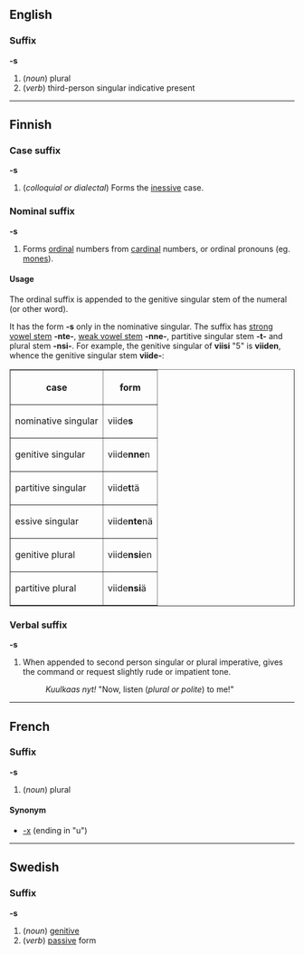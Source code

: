 ==English==
===Suffix===
'''-s'''

# (''noun'') plural
# (''verb'') third-person singular indicative present

----

==Finnish==

===Case suffix===
'''-s'''

# (''colloquial or dialectal'') Forms the [[inessive]] case.

===Nominal suffix===
'''-s'''

# Forms [[ordinal]] numbers from [[cardinal]] numbers, or ordinal pronouns (eg. [[mones#Finnish|mones]]).

====Usage====
The ordinal suffix is appended to the genitive singular stem of the numeral (or other word).

It has the form '''-s''' only in the nominative singular. The suffix has [[strong vowel stem]] '''-nte-''', [[weak vowel stem]] '''-nne-''', partitive singular stem '''-t-''' and plural stem '''-nsi-'''. For example, the genitive singular of '''viisi''' "5" is '''viiden''', whence the genitive singular stem '''viide-''':

<table border="1">
<tr><th>case</th><th>form</th></tr>
<tr><td>nominative singular</td><td>viide'''s'''</td></tr>
<tr><td>genitive singular  </td><td>viide'''nne'''n</td></tr>
<tr><td>partitive singular </td><td>viide'''t'''tä</td></tr>
<tr><td>essive singular    </td><td>viide'''nte'''nä</td></tr>
<tr><td>genitive plural    </td><td>viide'''nsi'''en</td></tr>
<tr><td>partitive plural   </td><td>viide'''nsi'''ä</td></tr>
</table>

===Verbal suffix===
'''-s'''

# When appended to second person singular or plural imperative, gives the command or request slightly rude or impatient tone.
#: ''Kuulkaas nyt!'' "Now, listen (''plural or polite'') to me!"

----

==French==
===Suffix===
'''-s'''

# (''noun'') plural

====Synonym====
*[[-x]] (ending in "u")

----
==Swedish==
===Suffix===
'''-s'''

#(''noun'') [[genitive]]
#(''verb'') [[passive]] form